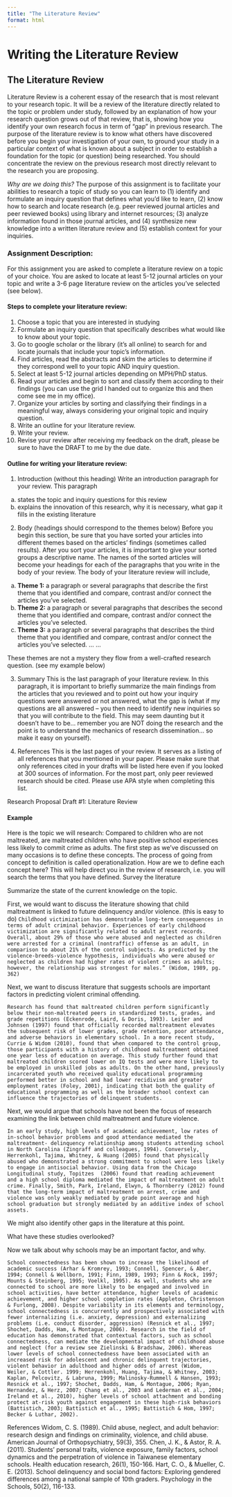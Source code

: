 ```yaml
---
title: "The Literature Review"
format: html
---
```

# Writing the Literature Review

## The Literature Review
Literature Review is a coherent essay of the research that is most relevant to your research topic. It will be a review of the literature directly related to the topic or problem under study, followed by an explanation of how your research question grows out of that review, that is, showing how you identify your own research focus in term of “gap” in previous research. The purpose of the literature review is to know what others have discovered before you begin your investigation of your own, to ground your study in a particular context of what is known about a subject in order to establish a foundation for the topic (or question) being researched. You should concentrate the review on the previous research most directly relevant to the research you are proposing. 

*Why are we doing this?* The purpose of this assignment is to facilitate your abilities to research a topic of study so you can learn to (1) identify and formulate an inquiry question that defines what you’d like to learn, (2) know how to search and locate research (e.g. peer reviewed journal articles and peer reviewed books) using library and internet resources; (3) analyze information found in those journal articles, and (4) synthesize new knowledge into a written literature review and (5) establish context for your inquiries.

### Assignment Description:
For this assignment you are asked to complete a literature review on a topic of your choice. You are asked to locate at least 5-12 journal articles on your topic and write a 3-6 page literature review on the articles you’ve selected (see below).

#### Steps to complete your literature review:
1.	Choose a topic that you are interested in studying
2.	Formulate an inquiry question that specifically describes what would like to know about your topic.
3.	Go to google scholar or the library (it’s all online) to search for and locate journals that include your topic’s information.
4.	Find articles, read the abstracts and skim the articles to determine if they correspond well to your topic AND inquiry question.
5.	Select at least 5-12 journal articles depending on MPH/PhD status.
6.	Read your articles and begin to sort and classify them according to their findings (you can use the grid I handed out to organize this and then come see me in my office).
7.	Organize your articles by sorting and classifying their findings in a meaningful way, always considering your original topic and inquiry question.
8.	Write an outline for your literature review.
9.	Write your review. 
10.  Revise your review after receiving my feedback on the draft, please be sure to have the DRAFT to me by the due date.

#### Outline for writing your literature review:
1.	Introduction (without this heading)
Write an introduction paragraph for your review. This paragraph 
  a. states the topic and inquiry questions for this review
  b. explains the innovation of this research, why it is necessary, what gap it fills in the existing literature

2.	Body (headings should correspond to the themes below)
Before you begin this section, be sure that you have sorted your articles into different themes based on the articles’ findings (sometimes called results). After you sort your articles, it is important to give your sorted groups a descriptive name. The names of the sorted articles will become your headings for each of the paragraphs that you write in the body of your review. The body of your literature review will include,

  a.	**Theme 1:** a paragraph or several paragraphs that describe the first theme that you identified and compare, contrast and/or connect the articles you’ve selected.
  b.	**Theme 2:**  a paragraph or several paragraphs that describes the second theme that you identified and compare, contrast and/or connect the articles you’ve selected.
  c.	**Theme 3:**  a paragraph or several paragraphs that describes the third theme that you identified and compare, contrast and/or connect the articles you’ve selected.
… …

These themes are not a mystery they flow from a well-crafted research question. (see my example below)

3. Summary
This is the last paragraph of your literature review. In this paragraph, it is important to briefly summarize the main findings from the articles that you reviewed and to point out how your inquiry questions were answered or not answered, what the gap is (what if my questions are all answered – you then need to identify new inquiries so that you will contribute to the field. This may seem daunting but it doesn’t have to be… remember you are NOT doing the research and the point is to understand the mechanics of research dissemination… so make it easy on yourself).

4. References
This is the last pages of your review. It serves as a listing of all references that you mentioned in your paper. Please make sure that only references cited in your drafts will be listed here even if you looked at 300 sources of information. For the most part, only peer reviewed research should be cited. Please use APA style when completing this list.


Research Proposal Draft #1: Literature Review

		
#### Example
Here is the topic we will research: Compared to children who are not maltreated, are maltreated children who have positive school experiences less likely to commit crime as adults.
The first step as we’ve discussed on many occasions is to define these concepts. The process of going from concept to definition is called operationalization. How are we to define each concept here? This will help direct you in the review of research, i.e. you will search the terms that you have defined.
Survey the literature

Summarize the state of the current knowledge on the topic.

First, we would want to discuss the literature showing that child maltreatment is linked to future delinquency and/or violence. (this is easy to do)
`Childhood victimization has demonstrable long-term consequences in terms of adult criminal behavior. Experiences of early childhood victimization are significantly related to adult arrest records. Overall, about 29% of those who were abused and neglected as children were arrested for a criminal (nontraffic) offense as an adult, in comparison to about 21% of the control subjects. As predicted by the violence-breeds-violence hypothesis, individuals who were abused or neglected as children had higher rates of violent crimes as adults; however, the relationship was strongest for males.” (Widom, 1989, pg. 362)`

Next, we want to discuss literature that suggests schools are important factors in predicting violent criminal offending.

`Research has found that maltreated children perform significantly below their non-maltreated peers in standardized tests, grades, and grade repetitions (Eckenrode, Laird, & Doris, 1993). Leiter and Johnsen (1997) found that officially recorded maltreatment elevates the subsequent risk of lower grades, grade retention, poor attendance, and adverse behaviors in elementary school. In a more recent study, Currie & Widom (2010), found that when compared to the control group, those participants with a history of childhood maltreatment obtained one year less of education on average. This study further found that maltreated children scored lower on IQ tests and were more likely to be employed in unskilled jobs as adults. On the other hand, previously incarcerated youth who received quality educational programming performed better in school and had lower recidivism and greater employment rates (Foley, 2001), indicating that both the quality of educational programming as well as the broader school context can influence the trajectories of delinquent students.`

Next, we would argue that schools have not been the focus of research examining the link between child maltreatment and future violence.

`In an early study, high levels of academic achievement, low rates of in-school behavior problems and good attendance mediated the maltreatment- delinquency relationship among students attending school in North Carolina (Zingraff and colleagues, 1994). Conversely, Herrenkohl, Tajima, Whitney, & Huang (2005) found that physically abused who demonstrated a strong commitment to school were less likely to engage in antisocial behavior. Using data from the Chicago Longitudinal study, Topitzes  (2006) found that reading achievement and a high school diploma mediated the impact of maltreatment on adult crime. Finally, Smith, Park, Ireland, Elwyn, & Thornberry (2012) found that the long-term impact of maltreatment on arrest, crime and violence was only weakly mediated by grade point average and high school graduation but strongly mediated by an additive index of school assets.`

We might also identify other gaps in the literature at this point.

What have these studies overlooked?

Now we talk about why schools may be an important factor, and why.

`School connectedness has been shown to increase the likelihood of academic success (Arhar & Kromrey, 1993; Connell, Spencer, & Aber, 1994; Connell & Wellborn, 1991; Finn, 1989, 1993; Finn & Rock, 1997; Mounts & Steinberg, 1995; Voelkl, 1995). As well, students who are connected to school are more likely to be engaged and involved in school activities, have better attendance, higher levels of academic achievement, and higher school completion rates (Appleton, Christenson & Furlong, 2008). Despite variability in its elements and terminology, school connectedness is concurrently and prospectively associated with fewer internalizing (i.e. anxiety, depression) and externalizing problems (i.e. conduct disorder, aggression) (Resnick et al., 1997; Shochet, Dadds, Ham, & Montague, 2006). Research in the field of education has demonstrated that contextual factors, such as school connectedness, can mediate the developmental impact of childhood abuse and neglect (for a review see Zielinski & Bradshaw, 2006). Whereas lower levels of school connectedness have been associated with an increased risk for adolescent and chronic delinquent trajectories, violent behavior in adulthood and higher odds of arrest (Widom, Weiler, & Cottler. 1999; Herrenkohl, Huang, Tajima, & Whitney, 2003; Kaplan, Pelcovitz, & Labruna, 1999; Malinosky-Rummell & Hansen, 1993; Resnick et al., 1997; Shochet, Dadds, Ham, & Montague, 2006; Ryan, Hernandez, & Herz, 2007; Chang et al., 2003 and Lederman et al., 2004; Ireland et al., 2010), higher levels of school attachment and bonding protect at-risk youth against engagement in these high-risk behaviors (Battistich, 2003; Battistich et al., 1995; Battistich & Hom, 1997; Becker & Luthar, 2002).`

References
Widom, C. S. (1989). Child abuse, neglect, and adult behavior: research design and findings on criminality, violence, and child abuse. American Journal of Orthopsychiatry, 59(3), 355.
Chen, J. K., & Astor, R. A. (2011). Students’ personal traits, violence exposure, family factors, school dynamics and the perpetration of violence in Taiwanese elementary schools. Health education research, 26(1), 150-166.
Hart, C. O., & Mueller, C. E. (2013). School delinquency and social bond factors: Exploring gendered differences among a national sample of 10th graders. Psychology in the Schools, 50(2), 116-133.
